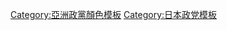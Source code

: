 {{template category |type=function}}
[[Category:亞洲政黨顏色模板|Category:亞洲政黨顏色模板]]
[[Category:日本政党模板|Category:日本政党模板]]